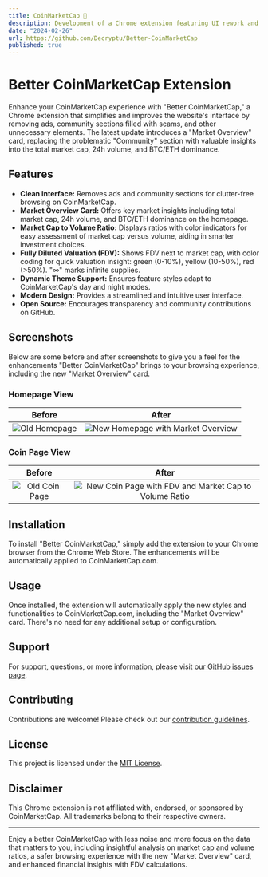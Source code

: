```yaml
---
title: CoinMarketCap 💎
description: Development of a Chrome extension featuring UI rework and UX enhancements for an improved browsing experience on CoinMarketCap.
date: "2024-02-26"
url: https://github.com/Decryptu/Better-CoinMarketCap
published: true
---
```


# Better CoinMarketCap Extension

Enhance your CoinMarketCap experience with "Better CoinMarketCap," a Chrome extension that simplifies and improves the website's interface by removing ads, community sections filled with scams, and other unnecessary elements. The latest update introduces a "Market Overview" card, replacing the problematic "Community" section with valuable insights into the total market cap, 24h volume, and BTC/ETH dominance.

## Features

- **Clean Interface:** Removes ads and community sections for clutter-free browsing on CoinMarketCap.
- **Market Overview Card:** Offers key market insights including total market cap, 24h volume, and BTC/ETH dominance on the homepage.
- **Market Cap to Volume Ratio:** Displays ratios with color indicators for easy assessment of market cap versus volume, aiding in smarter investment choices.
- **Fully Diluted Valuation (FDV):** Shows FDV next to market cap, with color coding for quick valuation insight: green (0-10%), yellow (10-50%), red (>50%). "∞" marks infinite supplies.
- **Dynamic Theme Support:** Ensures feature styles adapt to CoinMarketCap's day and night modes.
- **Modern Design:** Provides a streamlined and intuitive user interface.
- **Open Source:** Encourages transparency and community contributions on GitHub.

## Screenshots

Below are some before and after screenshots to give you a feel for the enhancements "Better CoinMarketCap" brings to your browsing experience, including the new "Market Overview" card.

### Homepage View
Before | After
:---:|:---:
![Old Homepage](/1-old.webp) | ![New Homepage with Market Overview](/1-new.webp)

### Coin Page View
Before | After
:---:|:---:
![Old Coin Page](/2-old.webp) | ![New Coin Page with FDV and Market Cap to Volume Ratio](/2-new.webp)

## Installation

To install "Better CoinMarketCap," simply add the extension to your Chrome browser from the Chrome Web Store. The enhancements will be automatically applied to CoinMarketCap.com.

## Usage

Once installed, the extension will automatically apply the new styles and functionalities to CoinMarketCap.com, including the "Market Overview" card. There's no need for any additional setup or configuration.

## Support

For support, questions, or more information, please visit [our GitHub issues page](https://github.com/Decryptu/Better-CoinMarketCap/issues).

## Contributing

Contributions are welcome! Please check out our [contribution guidelines](CONTRIBUTING.md).

## License

This project is licensed under the [MIT License](LICENSE).

## Disclaimer

This Chrome extension is not affiliated with, endorsed, or sponsored by CoinMarketCap. All trademarks belong to their respective owners.

---

Enjoy a better CoinMarketCap with less noise and more focus on the data that matters to you, including insightful analysis on market cap and volume ratios, a safer browsing experience with the new "Market Overview" card, and enhanced financial insights with FDV calculations.
